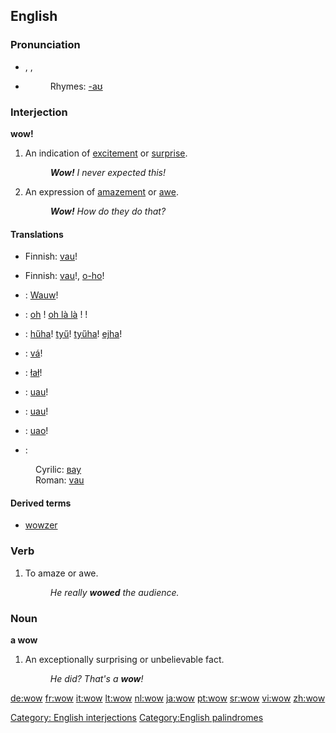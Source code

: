 ==English==

===Pronunciation===
*{{enPR|wou}}, {{IPA|/waʊ/}}, {{SAMPA|/waU/}}
*{{audio|en-us-wow.ogg|Audio (US)}}
*:Rhymes: [[Rhymes:English:-aʊ|-aʊ]]

===Interjection===
'''wow!'''

# An indication of [[excite]]ment or [[surprise]].
#: '''''Wow!''' I never expected this!''
# An expression of [[amaze]]ment or [[awe]].
#: '''''Wow!''' How do they do that?''

====Translations====
{{trans-top|excitement}}
*Finnish: [[vau]]!
{{trans-mid}}
{{trans-bottom}}

{{trans-top|amazement}}
*Finnish: [[vau]]!, [[o-ho]]!
{{trans-mid}}
{{trans-bottom}}

{{checktrans-top}}
*{{ttbc|Dutch}}: [[Wauw]]!
*{{ttbc|French}}: [[oh]] ! [[oh là là]] ! {{t|fr|ouah}} !
*{{ttbc|Hungarian}}: [[hűha]]! [[tyű]]! [[tyűha]]! [[ejha]]!
*{{ttbc|Icelandic}}: [[vá]]!
{{checktrans-mid}}
*{{ttbc|Polish}}: [[łał]]!
*{{ttbc|Spanish}}: [[uau]]!
*{{ttbc|Romanian}}: [[uau]]!
*{{ttbc|Italian}}: [[uao]]!
*{{ttbc|Serbian}}: 
:Cyrilic: [[вау]]
:Roman: [[vau]]
{{checktrans-bottom}}

====Derived terms====
*[[wowzer]]

[[Category: English interjections]]

===Verb===
{{en-verb|wows|wowing|wowed}}

# To amaze or awe.
#:''He really '''wowed''' the audience.''

===Noun===
'''a wow'''

# An exceptionally surprising or unbelievable fact.
#: ''He did? That's a '''wow'''!''

[[Category:English palindromes]]

[[de:wow]]
[[fr:wow]]
[[it:wow]]
[[lt:wow]]
[[nl:wow]]
[[ja:wow]]
[[pt:wow]]
[[sr:wow]]
[[vi:wow]]
[[zh:wow]]